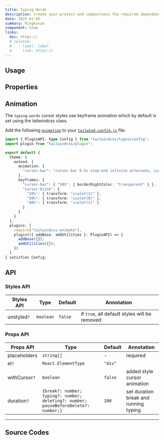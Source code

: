 ```yaml
---
title: Typing Words
description: Create your project and compactness the required dependencies.
date: 2025-01-05
summary: Ringkasan
component: true
links:
  doc: https://
  # related:
  #   - label: label
  #     link: https://
---
```


## Usage

<TypingWordsDemosUsage />

## Properties

<TypingWordsDemosConfigurator />

## Animation

The `typing-words` cursor styles use keyframe animation which by default is set using the tailwindcss class.

Add the following [`animation`](https://tailwindcss.com/docs/animation#customizing-your-theme) to your [`tailwind.config.js`](https://tailwindcss.com/docs/configuration) file:

```ts
import { PluginAPI, type Config } from "tailwindcss/types/config";
import plugin from "tailwindcss/plugin";

export default {
  theme: {
    extend: {
      animation: {
        "cursor-bar": "cursor-bar 0.5s step-end infinite alternate, cursor-blink 0.5s infinite"
      },
      keyframes: {
        "cursor-bar": { "50%": { borderRightColor: "transparent" } },
        "cursor-blink": {
          "20%": { transform: "scaleY(1)" },
          "50%": { transform: "scaleY(0)" },
          "80%": { transform: "scaleY(1)" }
        }
      }
    }
  },
  plugins: [
    require("tailwindcss-animate"),
    plugin(({ addBase, addUtilities }: PluginAPI) => {
      addBase({});
      addUtilities({});
    })
  ]
} satisfies Config;
```

## API

### Styles API

| Styles API  | Type      | Default | Annotation                                    |
| ----------- | --------- | ------- | --------------------------------------------- |
| unstyled`?` | `boolean` | `false` | if `true`, all default styles will be removed |

### Props API

| Props API     | Type                                                                                | Default | Annotation                            |
| ------------- | ----------------------------------------------------------------------------------- | ------- | ------------------------------------- |
| placeholders  | `string[]`                                                                          | -       | required                              |
| el`?`         | `React.ElementType`                                                                 | `"div"` |                                       |
| withCursor`?` | `boolean`                                                                           | `false` | added style cursor animation          |
| duration`?`   | `{break?: number; typing?: number; deleting?: number; pauseBeforeDelete?: number;}` | `200`   | set duration break and running typing |

---

## Source Codes

<SourceCodes name="typing-words" />
